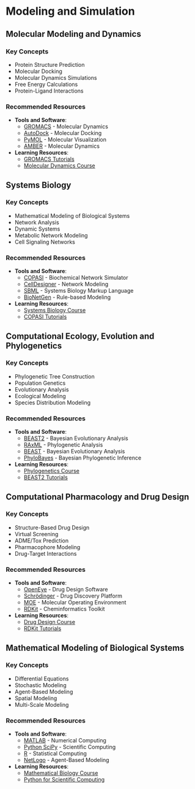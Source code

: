 # Modeling and Simulation

## Molecular Modeling and Dynamics

### Key Concepts
- Protein Structure Prediction
- Molecular Docking
- Molecular Dynamics Simulations
- Free Energy Calculations
- Protein-Ligand Interactions

### Recommended Resources
- **Tools and Software**:
  - [GROMACS](https://www.gromacs.org/) - Molecular Dynamics
  - [AutoDock](http://autodock.scripps.edu/) - Molecular Docking
  - [PyMOL](https://pymol.org/) - Molecular Visualization
  - [AMBER](https://ambermd.org/) - Molecular Dynamics

- **Learning Resources**:
  - [GROMACS Tutorials](https://www.gromacs.org/Documentation/Tutorials)
  - [Molecular Dynamics Course](https://www.ebi.ac.uk/training/online/courses/molecular-dynamics/)

## Systems Biology

### Key Concepts
- Mathematical Modeling of Biological Systems
- Network Analysis
- Dynamic Systems
- Metabolic Network Modeling
- Cell Signaling Networks

### Recommended Resources
- **Tools and Software**:
  - [COPASI](https://copasi.org/) - Biochemical Network Simulator
  - [CellDesigner](https://www.celldesigner.org/) - Network Modeling
  - [SBML](http://sbml.org/) - Systems Biology Markup Language
  - [BioNetGen](https://bionetgen.org/) - Rule-based Modeling

- **Learning Resources**:
  - [Systems Biology Course](https://www.ebi.ac.uk/training/online/courses/systems-biology/)
  - [COPASI Tutorials](https://copasi.org/Support/Tutorials/)

## Computational Ecology, Evolution and Phylogenetics

### Key Concepts
- Phylogenetic Tree Construction
- Population Genetics
- Evolutionary Analysis
- Ecological Modeling
- Species Distribution Modeling

### Recommended Resources
- **Tools and Software**:
  - [BEAST2](https://www.beast2.org/) - Bayesian Evolutionary Analysis
  - [RAxML](https://cme.h-its.org/exelixis/web/software/raxml/) - Phylogenetic Analysis
  - [BEAST](https://beast.community/) - Bayesian Evolutionary Analysis
  - [PhyloBayes](http://www.phylobayes.org/) - Bayesian Phylogenetic Inference

- **Learning Resources**:
  - [Phylogenetics Course](https://www.ebi.ac.uk/training/online/courses/phylogenetics/)
  - [BEAST2 Tutorials](https://www.beast2.org/tutorials/)

## Computational Pharmacology and Drug Design

### Key Concepts
- Structure-Based Drug Design
- Virtual Screening
- ADME/Tox Prediction
- Pharmacophore Modeling
- Drug-Target Interactions

### Recommended Resources
- **Tools and Software**:
  - [OpenEye](https://www.eyesopen.com/) - Drug Design Software
  - [Schrödinger](https://www.schrodinger.com/) - Drug Discovery Platform
  - [MOE](https://www.chemcomp.com/) - Molecular Operating Environment
  - [RDKit](https://www.rdkit.org/) - Cheminformatics Toolkit

- **Learning Resources**:
  - [Drug Design Course](https://www.ebi.ac.uk/training/online/courses/drug-design/)
  - [RDKit Tutorials](https://www.rdkit.org/docs/GettingStartedInPython.html)

## Mathematical Modeling of Biological Systems

### Key Concepts
- Differential Equations
- Stochastic Modeling
- Agent-Based Modeling
- Spatial Modeling
- Multi-Scale Modeling

### Recommended Resources
- **Tools and Software**:
  - [MATLAB](https://www.mathworks.com/products/matlab.html) - Numerical Computing
  - [Python SciPy](https://scipy.org/) - Scientific Computing
  - [R](https://www.r-project.org/) - Statistical Computing
  - [NetLogo](https://ccl.northwestern.edu/netlogo/) - Agent-Based Modeling

- **Learning Resources**:
  - [Mathematical Biology Course](https://www.ebi.ac.uk/training/online/courses/mathematical-biology/)
  - [Python for Scientific Computing](https://scipy-lectures.org/) 
